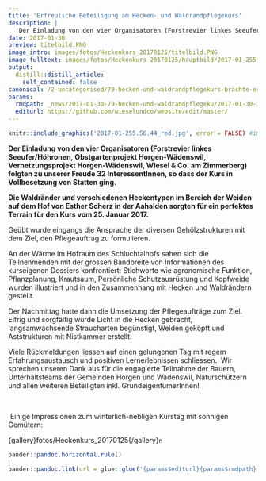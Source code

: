 ```yaml
---
title: 'Erfreuliche Beteiligung am Hecken- und Waldrandpflegekurs'
description: |
  'Der Einladung von den vier Organisatoren (Forstrevier linkes Seeufer/Höhronen, Obstgartenprojekt Horgen-Wädenswil, Vernetzungsprojekt Horgen-Wädenswil, Wiesel & Co. am Zimmerberg) folgten zu unserer Freude 32 InteressentInnen, so dass der Kurs in Vollbesetzung von Statten ging.  Die Waldränder und verschiedenen Heckentypen im Bereich der Weiden auf dem Hof von Esther Scherz in der Aahalden sorgten für ein perfektes Terrain für den Kurs vom 25. Januar 2017. '
date: 2017-01-30
preview: titelbild.PNG
image_intro: images/fotos/Heckenkurs_20170125/titelbild.PNG
image_fulltext: images/fotos/Heckenkurs_20170125/hauptbild/2017-01-255.56.44_red.jpg
output:
  distill::distill_article:
    self_contained: false
canonical: /2-uncategorised/79-hecken-und-waldrandpflegekurs-brachte-erfreuliche-rueckmeldungen
params:
  rmdpath: _news/2017-01-30-79-hecken-und-waldrandpflegeku/2017-01-30-79-hecken-und-waldrandpflegeku.Rmd
  editurl: https://github.com/wieselundco/website/edit/master/
---
```



```r
knitr::include_graphics('2017-01-255.56.44_red.jpg', error = FALSE) #images/fotos/Heckenkurs_20170125/hauptbild/2017-01-255.56.44_red.jpg
```

**Der Einladung von den vier Organisatoren (Forstrevier linkes
Seeufer/Höhronen, Obstgartenprojekt Horgen-Wädenswil, Vernetzungsprojekt
Horgen-Wädenswil, Wiesel & Co. am Zimmerberg) folgten zu unserer Freude
32 InteressentInnen, so dass der Kurs in Vollbesetzung von Statten
ging. **

**Die Waldränder und verschiedenen Heckentypen im Bereich der Weiden auf
dem Hof von Esther Scherz in der Aahalden sorgten für ein perfektes
Terrain für den Kurs vom 25. Januar 2017. **

Geübt wurde eingangs die Ansprache der diversen Gehölzstrukturen mit dem
Ziel, den Pflegeauftrag zu formulieren. 

An der Wärme im Hofraum des Schluchtalhofs sahen sich die Teilnehmenden
mit der grossen Bandbreite von Informationen des kurseigenen Dossiers
konfrontiert: Stichworte wie agronomische Funktion, Pflanzplanung,
Krautsaum, Persönliche Schutzausrüstung und Kopfweide wurden illustriert
und in den Zusammenhang mit Hecken und Waldrändern gestellt. 

Der Nachmittag hatte dann die Umsetzung der Pflegeaufträge zum Ziel.
Eifrig und sorgfältig wurde Licht in die Hecken gebracht,
langsamwachsende Straucharten begünstigt, Weiden geköpft und
Aststrukturen mit Nistkammer erstellt. 

Viele Rückmeldungen liessen auf einen gelungenen Tag mit regem
Erfahrungsaustausch und positiven Lernerlebnissen schliessen.  Wir
sprechen unseren Dank aus für die engagierte Teilnahme der Bauern,
Unterhaltsteams der Gemeinden Horgen und Wädenswil, Naturschützern und
allen weiteren Beteiligten inkl. GrundeigentümerInnen!

 

 Einige Impressionen zum winterlich-nebligen Kurstag mit sonnigen
Gemütern:

{gallery}fotos/Heckenkurs\_20170125{/gallery}<span
style="font-size: 12.16px;">n</span>

```r
pander::pandoc.horizontal.rule()

pander::pandoc.link(url = glue::glue('{params$editurl}{params$rmdpath}'),text = 'Artikel bearbeiten')
```

<!--http://wieselundco.ch/2-uncategorised/79-hecken-und-waldrandpflegekurs-brachte-erfreuliche-rueckmeldungen-->
